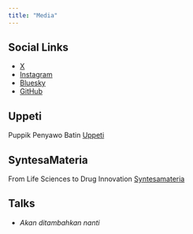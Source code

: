 ```yaml
---
title: "Media"
---
```


## Social Links
- [X](https://x.com/lk01sg)
- [Instagram](https://www.instagram.com/lk01sg)
- [Bluesky](https://bsky.app/profile/lk01sg.bsky.social)
- [GitHub](https://github.com/lk01sg)

## Uppeti
Puppik Penyawo Batin [Uppeti](https://uppeti.substack.com)

## SyntesaMateria
From Life Sciences to Drug Innovation [Syntesamateria](https://syntesamateria.substack.com)

## Talks
- *Akan ditambahkan nanti*
